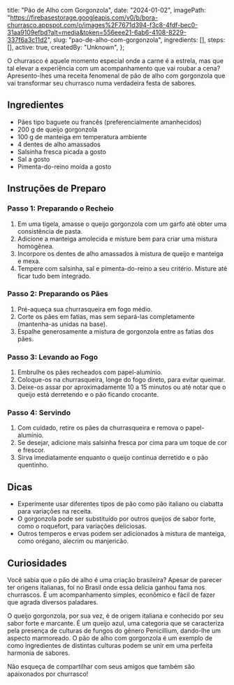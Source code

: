   title: "Pão de Alho com Gorgonzola",
  date: "2024-01-02",
  imagePath: "https://firebasestorage.googleapis.com/v0/b/bora-churrasco.appspot.com/o/images%2F7671d394-f3c8-4fdf-bec0-31aa9109efbd?alt=media&token=556eee21-6ab6-4108-8229-337f6a3c11d2",
  slug: "pao-de-alho-com-gorgonzola",
  ingredients: [],
  steps: [],
  active: true,
  createdBy: "Unknown",
};

O churrasco é aquele momento especial onde a carne é a estrela, mas que tal elevar a experiência com um acompanhamento que vai roubar a cena? Apresento-lhes uma receita fenomenal de pão de alho com gorgonzola que vai transformar seu churrasco numa verdadeira festa de sabores.

## Ingredientes

* Pães tipo baguete ou francês (preferencialmente amanhecidos)
* 200 g de queijo gorgonzola
* 100 g de manteiga em temperatura ambiente
* 4 dentes de alho amassados
* Salsinha fresca picada a gosto
* Sal a gosto
* Pimenta-do-reino moída a gosto

## Instruções de Preparo

### Passo 1: Preparando o Recheio

1. Em uma tigela, amasse o queijo gorgonzola com um garfo até obter uma consistência de pasta.
2. Adicione a manteiga amolecida e misture bem para criar uma mistura homogênea.
3. Incorpore os dentes de alho amassados à mistura de queijo e manteiga e mexa.
4. Tempere com salsinha, sal e pimenta-do-reino a seu critério. Misture até ficar tudo bem integrado.

### Passo 2: Preparando os Pães

1. Pré-aqueça sua churrasqueira em fogo médio.
2. Corte os pães em fatias, mas sem separá-las completamente (mantenha-as unidas na base).
3. Espalhe generosamente a mistura de gorgonzola entre as fatias dos pães.

### Passo 3: Levando ao Fogo

1. Embrulhe os pães recheados com papel-alumínio.
2. Coloque-os na churrasqueira, longe do fogo direto, para evitar queimar.
3. Deixe-os assar por aproximadamente 10 a 15 minutos ou até notar que o queijo está derretendo e o pão ficando crocante.

### Passo 4: Servindo

1. Com cuidado, retire os pães da churrasqueira e remova o papel-alumínio.
2. Se desejar, adicione mais salsinha fresca por cima para um toque de cor e frescor.
3. Sirva imediatamente enquanto o queijo continua derretido e o pão quentinho.

## Dicas

* Experimente usar diferentes tipos de pão como pão italiano ou ciabatta para variações na receita.
* O gorgonzola pode ser substituído por outros queijos de sabor forte, como o roquefort, para variações deliciosas.
* Outros temperos e ervas podem ser adicionados à mistura de manteiga, como orégano, alecrim ou manjericão.

## Curiosidades

Você sabia que o pão de alho é uma criação brasileira? Apesar de parecer ter origens italianas, foi no Brasil onde essa delícia ganhou fama nos churrascos. É um acompanhamento simples, econômico e fácil de fazer que agrada diversos paladares.

O queijo gorgonzola, por sua vez, é de origem italiana e conhecido por seu sabor forte e marcante. É um queijo azul, uma categoria que se caracteriza pela presença de culturas de fungos do gênero Penicillium, dando-lhe um aspecto marmoreado. O pão de alho com gorgonzola é um exemplo de como ingredientes de distintas culturas podem se unir em uma perfeita harmonia de sabores.

Não esqueça de compartilhar com seus amigos que também são apaixonados por churrasco!
